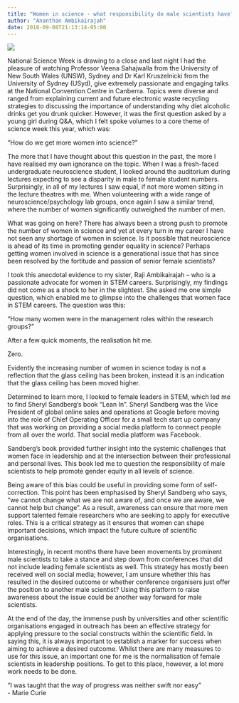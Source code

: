 ```yaml
---
title: "Women in science - what responsibility do male scientists have?"
author: "Ananthan Ambikairajah"
date: 2018-09-08T21:13:14-05:00
---
```

![](./drkarl.jpeg)

National Science Week is drawing to a close and last night I had the pleasure of watching Professor Veena Sahajwalla from the University of New South Wales (UNSW), Sydney and Dr Karl Kruszelnicki from the University of Sydney (USyd), give extremely passionate and engaging talks at the National Convention Centre in Canberra. Topics were diverse and ranged from explaining current and future electronic waste recycling strategies to discussing the importance of understanding why diet alcoholic drinks get you drunk quicker. However, it was the first question asked by a young girl during Q&A, which I felt spoke volumes to a core theme of science week this year, which was:     

“How do we get more women into science?”     

The more that I have thought about this question in the past, the more I have realised my own ignorance on the topic. When I was a fresh-faced undergraduate neuroscience student, I looked around the auditorium during lectures expecting to see a disparity in male to female student numbers. Surprisingly, in all of my lectures I saw equal, if not more women sitting in the lecture theatres with me. When volunteering with a wide range of neuroscience/psychology lab groups, once again I saw a similar trend, where the number of women significantly outweighed the number of men.     

What was going on here? There has always been a strong push to promote the number of women in science and yet at every turn in my career I have not seen any shortage of women in science. Is it possible that neuroscience is ahead of its time in promoting gender equality in science? Perhaps getting women involved in science is a generational issue that has since been resolved by the fortitude and passion of senior female scientists?     

I took this anecdotal evidence to my sister, Raji Ambikairajah – who is a passionate advocate for women in STEM careers. Surprisingly, my findings did not come as a shock to her in the slightest. She asked me one simple question, which enabled me to glimpse into the challenges that women face in STEM careers. The question was this:     

“How many women were in the management roles within the research groups?”     

After a few quick moments, the realisation hit me.     

Zero.     

Evidently the increasing number of women in science today is not a reflection that the glass ceiling has been broken, instead it is an indication that the glass ceiling has been moved higher.     

Determined to learn more, I looked to female leaders in STEM, which led me to find Sheryl Sandberg’s book “Lean In”. Sheryl Sandberg was the Vice President of global online sales and operations at Google before moving into the role of Chief Operating Officer for a small tech start up company that was working on providing a social media platform to connect people from all over the world. That social media platform was Facebook.     

Sandberg’s book provided further insight into the systemic challenges that women face in leadership and at the intersection between their professional and personal lives. This book led me to question the responsibility of male scientists to help promote gender equity in all levels of science.     

Being aware of this bias could be useful in providing some form of self-correction. This point has been emphasised by Sheryl Sandberg who says, “we cannot change what we are not aware of, and once we are aware, we cannot help but change”. As a result, awareness can ensure that more men support talented female researchers who are seeking to apply for executive roles. This is a critical strategy as it ensures that women can shape important decisions, which impact the future culture of scientific organisations.     

Interestingly, in recent months there have been movements by prominent male scientists to take a stance and step down from conferences that did not include leading female scientists as well. This strategy has mostly been received well on social media; however, I am unsure whether this has resulted in the desired outcome or whether conference organisers just offer the position to another male scientist? Using this platform to raise awareness about the issue could be another way forward for male scientists.     

At the end of the day, the immense push by universities and other scientific organisations engaged in outreach has been an effective strategy for applying pressure to the social constructs within the scientific field. In saying this, it is always important to establish a marker for success when aiming to achieve a desired outcome. Whilst there are many measures to use for this issue, an important one for me is the normalisation of female scientists in leadership positions. To get to this place, however, a lot more work needs to be done.     

“I was taught that the way of progress was neither swift nor easy”     
- Marie Curie